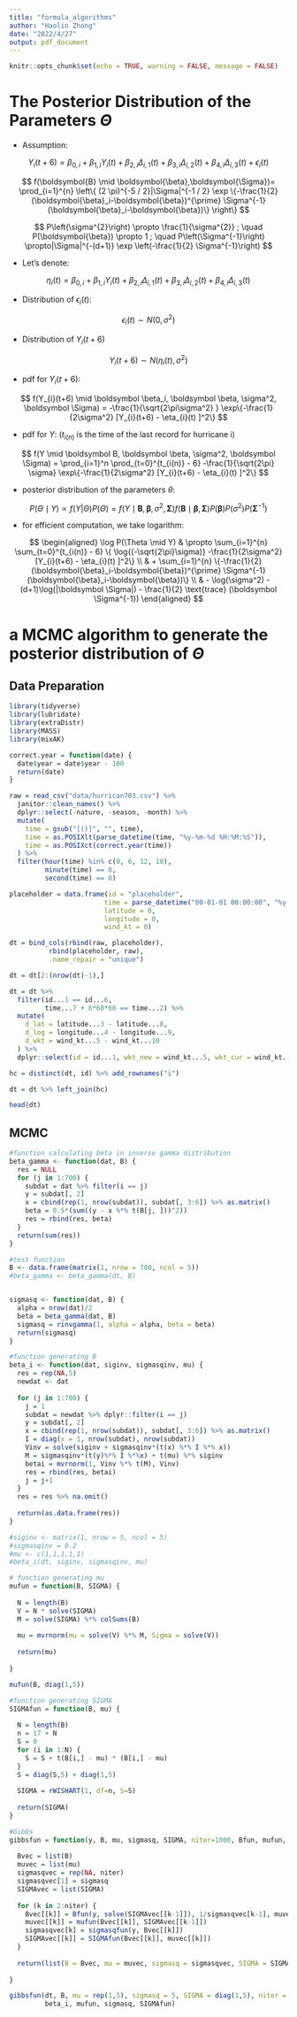 ```yaml
---
title: "formula_algorithms"
author: "Haolin Zhong"
date: "2022/4/27"
output: pdf_document
---
```



```r
knitr::opts_chunk$set(echo = TRUE, warning = FALSE, message = FALSE)
```


# The Posterior Distribution of the Parameters $\Theta$

- Assumption:

$$
Y_{i}(t+6)=\beta_{0, i}+\beta_{1, i} Y_{i}(t)+\beta_{2, i} \Delta_{i, 1}(t)+\beta_{3, i} \Delta_{i, 2}(t)+\beta_{4, i} \Delta_{i, 3}(t)+\epsilon_{i}(t)
$$

\vskip 10pt

$$
f(\boldsymbol{B} \mid \boldsymbol{\beta},\boldsymbol{\Sigma})= \prod_{i=1}^{n} \left\{ (2 \pi)^{-5 / 2}|\Sigma|^{-1 / 2} \exp \{-\frac{1}{2}(\boldsymbol{\beta}_i-\boldsymbol{\beta})^{\prime} \Sigma^{-1}(\boldsymbol{\beta}_i-\boldsymbol{\beta})\} \right\}
$$

\vskip 10pt


$$
P\left(\sigma^{2}\right) \propto \frac{1}{\sigma^{2}} ; \quad P(\boldsymbol{\beta}) \propto 1 ; \quad P\left(\Sigma^{-1}\right) \propto|\Sigma|^{-(d+1)} \exp \left(-\frac{1}{2} \Sigma^{-1}\right)
$$

\vskip 10pt

- Let's denote:

$$
\eta_{i}(t) = \beta_{0, i}+\beta_{1, i} Y_{i}(t)+\beta_{2, i} \Delta_{i, 1}(t)+\beta_{3, i} \Delta_{i, 2}(t)+\beta_{4, i} \Delta_{i, 3}(t)
$$

\vskip 10pt

- Distribution of $\epsilon_{i}(t)$:

$$
\epsilon_{i}(t) \sim N(0, \sigma^2)
$$

\vskip 10pt

- Distribution of $Y_i(t+6)$

$$
Y_{i}(t+6) \sim N(\eta_{i}(t) , \sigma^2)
$$

\vskip 10pt

- pdf for $Y_i(t+6)$:

$$
f(Y_{i}(t+6) \mid \boldsymbol \beta_i, \boldsymbol \beta, \sigma^2, \boldsymbol \Sigma) = -\frac{1}{\sqrt{2\pi\sigma^2} } \exp\{-\frac{1}{2\sigma^2} [Y_{i}(t+6) - \eta_{i}(t) ]^2\}
$$

\vskip 10pt

- pdf for $Y$: ($t_{i(n)}$ is the time of the last record for hurricane i)


$$
f(Y \mid \boldsymbol B, \boldsymbol \beta, \sigma^2, \boldsymbol   \Sigma) = \prod_{i=1}^n \prod_{t=0}^{t_{i(n)} - 6} -\frac{1}{\sqrt{2\pi} \sigma} \exp\{-\frac{1}{2\sigma^2} [Y_{i}(t+6) - \eta_{i}(t) ]^2\}
$$

\vskip 10pt

- posterior distribution of the parameters $\theta$:

$$
P(\Theta \mid Y) \propto f(Y | \Theta)P(\Theta) = f(Y \mid \boldsymbol B, \boldsymbol \beta, \sigma^2, \boldsymbol \Sigma) 
f(\boldsymbol B \mid \boldsymbol \beta, \boldsymbol \Sigma)P(\boldsymbol \beta) P(\sigma^2) P(\boldsymbol \Sigma^{-1})
$$

\vskip 10pt



- for efficient computation, we take logarithm:

$$
\begin{aligned}
\log P(\Theta \mid Y) & \propto \sum_{i=1}^{n} \sum_{t=0}^{t_{i(n)} - 6} \{ \log{(-\sqrt{2\pi}\sigma)} -\frac{1}{2\sigma^2} [Y_{i}(t+6) - \eta_{i}(t) ]^2\}
\\ & + \sum_{i=1}^{n} \{-\frac{1}{2}(\boldsymbol{\beta}_i-\boldsymbol{\beta})^{\prime} \Sigma^{-1}(\boldsymbol{\beta}_i-\boldsymbol{\beta})\}
\\ & - \log(\sigma^2) - (d+1)\log(|\boldsymbol \Sigma|) - \frac{1}{2} \text{trace} (\boldsymbol \Sigma^{-1})
\end{aligned}
$$




\vskip 10pt


# a MCMC algorithm to generate the posterior distribution of $\Theta$

## Data Preparation

```r
library(tidyverse)
library(lubridate)
library(extraDistr)
library(MASS)
library(mixAK)

correct.year = function(date) {
  date$year = date$year - 100
  return(date)
}

raw = read_csv("data/hurrican703.csv") %>% 
  janitor::clean_names() %>% 
  dplyr::select(-nature, -season, -month) %>% 
  mutate(
    time = gsub("[()]", "", time),
    time = as.POSIXlt(parse_datetime(time, "%y-%m-%d %H:%M:%S")),
    time = as.POSIXct(correct.year(time))
  ) %>% 
  filter(hour(time) %in% c(0, 6, 12, 18),
         minute(time) == 0,
         second(time) == 0)

placeholder = data.frame(id = "placeholder", 
                        time = parse_datetime("00-01-01 00:00:00", "%y-%m-%d %H:%M:%S"), 
                        latitude = 0, 
                        longitude = 0,
                        wind_kt = 0)

dt = bind_cols(rbind(raw, placeholder), 
          rbind(placeholder, raw), 
          .name_repair = "unique")  

dt = dt[2:(nrow(dt)-1),]

dt = dt %>% 
  filter(id...1 == id...6,
         time...7 + 6*60*60 == time...2) %>% 
  mutate(
    d_lat = latitude...3 - latitude...8,
    d_log = longitude...4 - longitude...9,
    d_wkt = wind_kt...5 - wind_kt...10
  ) %>% 
  dplyr::select(id = id...1, wkt_new = wind_kt...5, wkt_cur = wind_kt...10, d_lat, d_log, d_wkt)

hc = distinct(dt, id) %>% add_rownames("i")

dt = dt %>% left_join(hc)

head(dt)
```

## MCMC

```r
#function calculating beta in inverse gamma distribution
beta_gamma <- function(dat, B) {
  res = NULL
  for (j in 1:700) {
    subdat = dat %>% filter(i == j)
    y = subdat[, 2]
    x = cbind(rep(1, nrow(subdat)), subdat[, 3:6]) %>% as.matrix()
    beta = 0.5*(sum((y - x %*% t(B[j, ]))^2))
    res = rbind(res, beta)
  }
  return(sum(res))
}

#test function
B <- data.frame(matrix(1, nrow = 700, ncol = 5))
#beta_gamma <- beta_gamma(dt, B)


sigmasq <- function(dat, B) {
  alpha = nrow(dat)/2
  beta = beta_gamma(dat, B)
  sigmasq = rinvgamma(1, alpha = alpha, beta = beta) 
  return(sigmasq)
}

#function generating B
beta_i <- function(dat, siginv, sigmasqinv, mu) {
  res = rep(NA,5)
  newdat <- dat
  
  for (j in 1:700) {
    j = 1
    subdat = newdat %>% dplyr::filter(i == j)
    y = subdat[, 2]
    x = cbind(rep(1, nrow(subdat)), subdat[, 3:6]) %>% as.matrix()
    I = diag(x = 1, nrow(subdat), nrow(subdat))
    Vinv = solve(siginv + sigmasqinv*(t(x) %*% I %*% x))
    M = sigmasqinv*(t(y)%*% I %*%x) + t(mu) %*% siginv
    betai = mvrnorm(1, Vinv %*% t(M), Vinv)
    res = rbind(res, betai)
    j = j+1
  }
  res = res %>% na.omit()
  
  return(as.data.frame(res))
}

#siginv <- matrix(1, nrow = 5, ncol = 5)
#sigmasqinv = 0.2
#mu <- c(1,1,1,1,1)
#beta_i(dt, siginv, sigmasqinv, mu)

# function generating mu
mufun = function(B, SIGMA) {
  
  N = length(B)
  V = N * solve(SIGMA)
  M = solve(SIGMA) %*% colSums(B)
  
  mu = mvrnorm(mu = solve(V) %*% M, Sigma = solve(V))
  
  return(mu)
  
}

mufun(B, diag(1,5))

#function generating SIGMA
SIGMAfun = function(B, mu) {
  
  N = length(B)
  n = 17 + N
  S = 0
  for (i in 1:N) {
    S = S + t(B[i,] - mu) * (B[i,] - mu)
  }
  S = diag(S,5) + diag(1,5)
  
  SIGMA = rWISHART(1, df=n, S=S)
  
  return(SIGMA)
}

#Gibbs
gibbsfun = function(y, B, mu, sigmasq, SIGMA, niter=1000, Bfun, mufun, sigmasqfun, SIGMAfun) {
  
  Bvec = list(B)
  muvec = list(mu)
  sigmasqvec = rep(NA, niter)
  sigmasqvec[1] = sigmasq
  SIGMAvec = list(SIGMA)
  
  for (k in 2:niter) {
    Bvec[[k]] = Bfun(y, solve(SIGMAvec[[k-1]]), 1/sigmasqvec[k-1], muvec[[k-1]]) 
    muvec[[k]] = mufun(Bvec[[k]], SIGMAvec[[k-1]])
    sigmasqvec[k] = sigmasqfun(y, Bvec[[k]])
    SIGMAvec[[k]] = SIGMAfun(Bvec[[k]], muvec[[k]])
  }
  
  return(list(B = Bvec, mu = muvec, sigmasq = sigmasqvec, SIGMA = SIGMAvec))
  
}

gibbsfun(dt, B, mu = rep(1,5), sigmasq = 5, SIGMA = diag(1,5), niter = 10, 
         beta_i, mufun, sigmasq, SIGMAfun)

```


